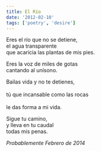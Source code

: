 ```yaml
---
title: El Río
date: '2012-02-10'
tags: ['poetry', 'desire']
---
```


<div className="italic">
Eres el río que no se detiene,<br/>
el agua transparente<br/>
que acaricia las plantas de mis pies.<br/>

Eres la voz de miles de gotas<br/>
cantando al unísono.<br/>

Bailas vida y no te detienes,<br/>  
tú que incansable como las rocas<br/>  
le das forma a mi vida.<br/>

Sigue tu camino,<br/>
y lleva en tu caudal<br/> 
todas mis penas.<br/>
</div>

*Probablemente Febrero de 2014*